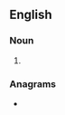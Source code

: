 ==English==

===Noun===
{{head|en|noun plural form}}

# {{plural of|redbreast|lang=en}}

===Anagrams===
* {{anagrams|en|a=abdeerrsst|dessert bar}}